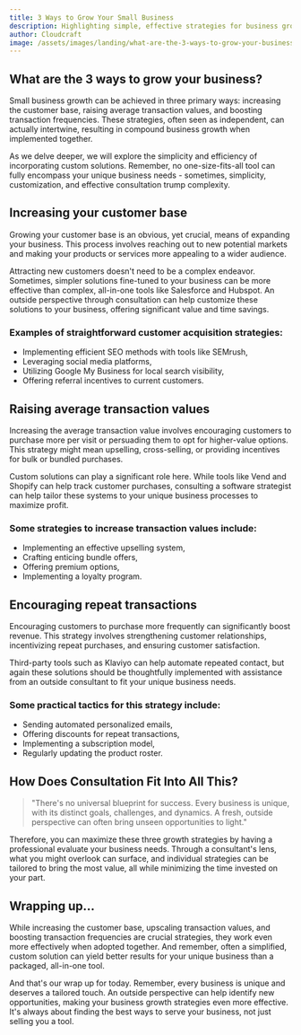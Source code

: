 ```yaml
---
title: 3 Ways to Grow Your Small Business
description: Highlighting simple, effective strategies for business growth and suggesting how custom solutions can be more cost-efficient and appropriate for your business.
author: Cloudcraft
image: /assets/images/landing/what-are-the-3-ways-to-grow-your-business.jpg
---
```


## What are the 3 ways to grow your business?

Small business growth can be achieved in three primary ways: increasing the customer base, raising average transaction values, and boosting transaction frequencies. These strategies, often seen as independent, can actually intertwine, resulting in compound business growth when implemented together.

As we delve deeper, we will explore the simplicity and efficiency of incorporating custom solutions. Remember, no one-size-fits-all tool can fully encompass your unique business needs - sometimes, simplicity, customization, and effective consultation trump complexity.

<ServicesBlurb />

## Increasing your customer base

Growing your customer base is an obvious, yet crucial, means of expanding your business. This process involves reaching out to new potential markets and making your products or services more appealing to a wider audience.

Attracting new customers doesn't need to be a complex endeavor. Sometimes, simpler solutions fine-tuned to your business can be more effective than complex, all-in-one tools like Salesforce and Hubspot. An outside perspective through consultation can help customize these solutions to your business, offering significant value and time savings.

### Examples of straightforward customer acquisition strategies:

 * Implementing efficient SEO methods with tools like SEMrush,
 * Leveraging social media platforms,
 * Utilizing Google My Business for local search visibility,
 * Offering referral incentives to current customers.

## Raising average transaction values

Increasing the average transaction value involves encouraging customers to purchase more per visit or persuading them to opt for higher-value options. This strategy might mean upselling, cross-selling, or providing incentives for bulk or bundled purchases.

Custom solutions can play a significant role here. While tools like Vend and Shopify can help track customer purchases, consulting a software strategist can help tailor these systems to your unique business processes to maximize profit.

### Some strategies to increase transaction values include:

 * Implementing an effective upselling system,
 * Crafting enticing bundle offers,
 * Offering premium options,
 * Implementing a loyalty program.

## Encouraging repeat transactions

Encouraging customers to purchase more frequently can significantly boost revenue. This strategy involves strengthening customer relationships, incentivizing repeat purchases, and ensuring customer satisfaction.

Third-party tools such as Klaviyo can help automate repeated contact, but again these solutions should be thoughtfully implemented with assistance from an outside consultant to fit your unique business needs.

### Some practical tactics for this strategy include:

 * Sending automated personalized emails,
 * Offering discounts for repeat transactions,
 * Implementing a subscription model,
 * Regularly updating the product roster.

<GetStartedBlurb />

## How Does Consultation Fit Into All This?

<blockquote> "There's no universal blueprint for success. Every business is unique, with its distinct goals, challenges, and dynamics. A fresh, outside perspective can often bring unseen opportunities to light."</blockquote>

Therefore, you can maximize these three growth strategies by having a professional evaluate your business needs. Through a consultant's lens, what you might overlook can surface, and individual strategies can be tailored to bring the most value, all while minimizing the time invested on your part.

## Wrapping up...

While increasing the customer base, upscaling transaction values, and boosting transaction frequencies are crucial strategies, they work even more effectively when adopted together. And remember, often a simplified, custom solution can yield better results for your unique business than a packaged, all-in-one tool.

And that's our wrap up for today. Remember, every business is unique and deserves a tailored touch. An outside perspective can help identify new opportunities, making your business growth strategies even more effective. It's always about finding the best ways to serve your business, not just selling you a tool.
